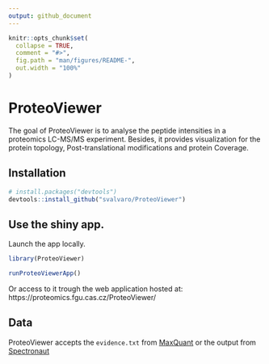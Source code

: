 ```yaml
---
output: github_document
---
```


<!-- README.md is generated from README.Rmd. Please edit that file -->

```r
knitr::opts_chunk$set(
  collapse = TRUE,
  comment = "#>",
  fig.path = "man/figures/README-",
  out.width = "100%"
)
```

# ProteoViewer

<!-- badges: start -->
<!-- badges: end -->

The goal of ProteoViewer is to analyse the peptide intensities in a proteomics 
LC-MS/MS experiment. Besides, it provides visualization for the protein topology,
Post-translational modifications and protein Coverage.

## Installation

``` r
# install.packages("devtools")
devtools::install_github("svalvaro/ProteoViewer")
```
## Use the shiny app.

Launch the app locally.

```r

library(ProteoViewer)

runProteoViewerApp()

```


Or access to it trough the web application hosted at: 
https://proteomics.fgu.cas.cz/ProteoViewer/

## Data

ProteoViewer accepts the `evidence.txt` from [MaxQuant](https://www.maxquant.org/) or the output from 
[Spectronaut](https://biognosys.com/software/spectronaut/)





